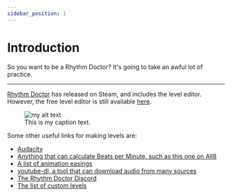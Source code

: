 ```yaml
---
sidebar_position: 1
---
```


# Introduction

So you want to be a Rhythm Doctor? It's going to take an awful lot of practice.

-----

[Rhythm Doctor](https://store.steampowered.com/app/774181/Rhythm_Doctor/) has released on Steam, and includes the level editor. However, the free level editor is still available [here](https://giacomopc.itch.io/rdle).

<figure>
  <img src="img/download.png" alt="my alt text"/>
  <figcaption>This is my caption text.</figcaption>
</figure>

Some other useful links for making levels are:
- [Audacity](https://www.audacityteam.org/download/)
- [Anything that can calculate Beats per Minute, such as this one on All8](http://www.all8.com/tools/bpm.htm)
- [A list of animation easings](https://easings.net/)
- [youtube-dl, a tool that can download audio from many sources](https://ytdl-org.github.io/youtube-dl/index.html)
- [The Rhythm Doctor Discord](https://discord.gg/rhythmdr)
- [The list of custom levels](https://auburnsummer.github.io/rdlevels/)
